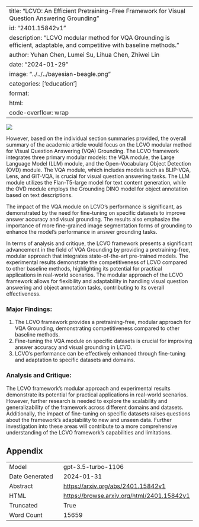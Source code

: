 
---
title: "LCVO: An Efficient Pretraining-Free Framework for Visual Question Answering Grounding"
id: "2401.15842v1"
description: "LCVO modular method for VQA Grounding is efficient, adaptable, and competitive with baseline methods."
author: Yuhan Chen, Lumei Su, Lihua Chen, Zhiwei Lin
date: "2024-01-29"
image: "../../../bayesian-beagle.png"
categories: ['education']
format:
  html:
    code-overflow: wrap
---

![](None)

However, based on the individual section summaries provided, the overall summary of the academic article would focus on the LCVO modular method for Visual Question Answering (VQA) Grounding. The LCVO framework integrates three primary modular models: the VQA module, the Large Language Model (LLM) module, and the Open-Vocabulary Object Detection (OVD) module. The VQA module, which includes models such as BLIP-VQA, Lens, and GIT-VQA, is crucial for visual question answering tasks. The LLM module utilizes the Flan-T5-large model for text content generation, while the OVD module employs the Grounding DINO model for object annotation based on text descriptions.

The impact of the VQA module on LCVO's performance is significant, as demonstrated by the need for fine-tuning on specific datasets to improve answer accuracy and visual grounding. The results also emphasize the importance of more fine-grained image segmentation forms of grounding to enhance the model's performance in answer grounding tasks.

In terms of analysis and critique, the LCVO framework presents a significant advancement in the field of VQA Grounding by providing a pretraining-free, modular approach that integrates state-of-the-art pre-trained models. The experimental results demonstrate the competitiveness of LCVO compared to other baseline methods, highlighting its potential for practical applications in real-world scenarios. The modular approach of the LCVO framework allows for flexibility and adaptability in handling visual question answering and object annotation tasks, contributing to its overall effectiveness.

### Major Findings:
1. The LCVO framework provides a pretraining-free, modular approach for VQA Grounding, demonstrating competitiveness compared to other baseline methods.
2. Fine-tuning the VQA module on specific datasets is crucial for improving answer accuracy and visual grounding in LCVO.
3. LCVO's performance can be effectively enhanced through fine-tuning and adaptation to specific datasets and domains.

### Analysis and Critique:
The LCVO framework's modular approach and experimental results demonstrate its potential for practical applications in real-world scenarios. However, further research is needed to explore the scalability and generalizability of the framework across different domains and datasets. Additionally, the impact of fine-tuning on specific datasets raises questions about the framework's adaptability to new and unseen data. Further investigation into these areas will contribute to a more comprehensive understanding of the LCVO framework's capabilities and limitations.

## Appendix

|          |          |
|----------|----------|
| Model     | gpt-3.5-turbo-1106       |
| Date Generated     | 2024-01-31       |
| Abstract | [https://arxiv.org/abs/2401.15842v1](https://arxiv.org/abs/2401.15842v1)        |
| HTML     | [https://browse.arxiv.org/html/2401.15842v1](https://browse.arxiv.org/html/2401.15842v1)       |
| Truncated       | True       |
| Word Count       | 15659       |